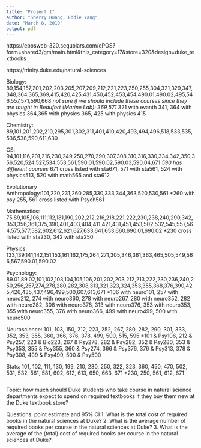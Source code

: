 ```yaml
---
title: "Project 1"
author: "Sherry Huang, Eddie Yang"
date: "March 8, 2019"
output: pdf
---
```

https://eposweb-320.sequoiars.com/ePOS?form=shared3/gm/main.html&this_category=17&store=320&design=duke_textbooks

https://trinity.duke.edu/natural-sciences

Biology: 89,154,157,201,202,203,205,207,209,212,221,223,250,255,304,321,329,347,348,364,365,369,415,420,425,431,450,452,453,454,490.01,490.02,495,546,557,571,590,668
*not sure if we should include these courses since they are taught in Beaufort (Marine Lab): 369,571
*321 with evanth 341, 364 with physics 364,365 with physics 365, 425 with physics 415

Chemistry: 89,101,201,202,210,295,301,302,311,401,410,420,493,494,496,518,533,535,536,538,590,611,630

CS: 94,101,116,201,216,230,249,250,270,290,307,308,310,316,330,334,342,350,356,520,524,527,534,553,561,590.01,590.02,590.03,590.04,671
*590 has different courses
*671 cross listed with sta671, 571 with sta561, 524 with physics513, 520 with math565 and sta612

Evolutionary Anthropology:101,220,231,260,285,330,333,344,363,520,530,561
*260 with psy 255, 561 cross listed with Psych561

Mathematics: 75,89,105,106,111,112,181,190,202,212,216,218,221,222,230,238,240,290,342,353,356,361,375,390,401,403,404,411,421,431,451,453,502,532,545,557,564,575,577,582,602,612,621,627,633,641,653,660.690.01,690.02
*230 cross listed with sta230, 342 with sta250

Physics: 133,139,141,142,151,153,161,162,175,264,271,305,346,361,363,465,505,549,566,567,590.01,590.02

Psychology:
89.01,89.02,101,102,103,104,105,106,201,202,203,212,213,222,230,236,240,250,256,257,274,278,280,282,308,313,321,323,324,353,355,368,376,390,425,426,435,437,496,499,500,607,613,671
*106 with neuro101, 257 with neuro212, 274 with neuro360, 278 with neuro267, 280 with neuro352, 282 with neuro282, 308 with neuro378, 313 with neuro376, 353 with neuro353, 355 with neuro355,
376 with neuro366,
499 with neuro499, 500 with neuro500

Neuroscience:
101, 103, 150,
212, 223, 252, 267, 280, 282, 290,
301, 333, 352, 353, 355, 360, 366, 376, 378,
499,
500, 515, 595
*101 & Psy106, 212 & Psy257, 223 & Bio223, 267 & Psy278, 282 & Psy282, 352 & Psy280, 353 & Psy353, 355 & Psy355, 360 & Psy274, 366 & Psy376, 376 & Psy313, 378 & Psy308, 499 & Psy499, 500 & Psy500

Stats:
101, 102, 111, 130, 199,
210, 230, 250, 322, 323, 360,
450, 470,
502, 531, 532, 561, 581, 602, 612, 613, 650, 663, 671
*230, 250, 561, 612, 671
```r

```

Topic: how much should Duke students who take course in natural science departments expect to spend on required textbooks if they buy them new at the Duke textbook store?

Questions: point estimate and 95% CI
1. What is the total cost of required books in the natural sciences at Duke?
2. What is the average number of required books per course in the natural sciences at Duke?
3. What is the average of the (total) cost of required books per course in the natural sciences at Duke?